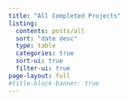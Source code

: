 ```yaml
---
title: "All Completed Projects"
listing:
  contents: posts/all
  sort: "date desc"
  type: table
  categories: true
  sort-ui: true
  filter-ui: true
page-layout: full
#title-block-banner: true
---
```

